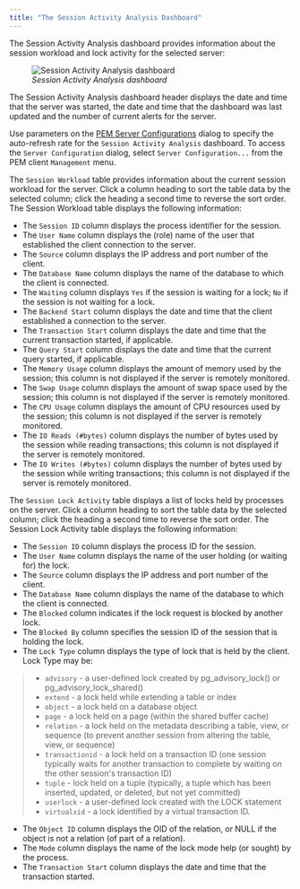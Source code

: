 ```yaml
---
title: "The Session Activity Analysis Dashboard"
---
```


<div id="session_activity_analysis_dashboard" class="registered_link"></div>

The Session Activity Analysis dashboard provides information about the session workload and lock activity for the selected server:

<figure><img src="../../images/session_activity_analysis_dashboard.png" class="align-center" alt="Session Activity Analysis dashboard" /><figcaption aria-hidden="true"><em>Session Activity Analysis dashboard</em></figcaption></figure>

The Session Activity Analysis dashboard header displays the date and time that the server was started, the date and time that the dashboard was last updated and the number of current alerts for the server.

Use parameters on the [PEM Server Configurations](../02_pem_server_config/#pem_server_config) dialog to specify the auto-refresh rate for the `Session Activity Analysis` dashboard. To access the `Server Configuration` dialog, select `Server Configuration...` from the PEM client `Management` menu.

The `Session Workload` table provides information about the current session workload for the server. Click a column heading to sort the table data by the selected column; click the heading a second time to reverse the sort order. The Session Workload table displays the following information:

-   The `Session ID` column displays the process identifier for the session.
-   The `User Name` column displays the (role) name of the user that established the client connection to the server.
-   The `Source` column displays the IP address and port number of the client.
-   The `Database Name` column displays the name of the database to which the client is connected.
-   The `Waiting` column displays `Yes` if the session is waiting for a lock; `No` if the session is not waiting for a lock.
-   The `Backend Start` column displays the date and time that the client established a connection to the server.
-   The `Transaction Start` column displays the date and time that the current transaction started, if applicable.
-   The `Query Start` column displays the date and time that the current query started, if applicable.
-   The `Memory Usage` column displays the amount of memory used by the session; this column is not displayed if the server is remotely monitored.
-   The `Swap Usage` column displays the amount of swap space used by the session; this column is not displayed if the server is remotely monitored.
-   The `CPU Usage` column displays the amount of CPU resources used by the session; this column is not displayed if the server is remotely monitored.
-   The `IO Reads (#bytes)` column displays the number of bytes used by the session while reading transactions; this column is not displayed if the server is remotely monitored.
-   The `IO Writes (#bytes)` column displays the number of bytes used by the session while writing transactions; this column is not displayed if the server is remotely monitored.

The `Session Lock Activity` table displays a list of locks held by processes on the server. Click a column heading to sort the table data by the selected column; click the heading a second time to reverse the sort order. The Session Lock Activity table displays the following information:

-   The `Session ID` column displays the process ID for the session.
-   The `User Name` column displays the name of the user holding (or waiting for) the lock.
-   The `Source` column displays the IP address and port number of the client.
-   The `Database Name` column displays the name of the database to which the client is connected.
-   The `Blocked` column indicates if the lock request is blocked by another lock.
-   The `Blocked By` column specifies the session ID of the session that is holding the lock.
-   The `Lock Type` column displays the type of lock that is held by the client. Lock Type may be:

> -   `advisory` - a user-defined lock created by pg_advisory_lock() or pg_advisory_lock_shared()
> -   `extend` - a lock held while extending a table or index
> -   `object` - a lock held on a database object
> -   `page` - a lock held on a page (within the shared buffer cache)
> -   `relation` - a lock held on the metadata describing a table, view, or sequence (to prevent another session from altering the table, view, or sequence)
> -   `transactionid` - a lock held on a transaction ID (one session typically waits for another transaction to complete by waiting on the other session's transaction ID)
> -   `tuple` - lock held on a tuple (typically, a tuple which has been inserted, updated, or deleted, but not yet committed)
> -   `userlock` - a user-defined lock created with the LOCK statement
> -   `virtualxid` - a lock identified by a virtual transaction ID.

-   The `Object ID` column displays the OID of the relation, or NULL if the object is not a relation (of part of a relation).
-   The `Mode` column displays the name of the lock mode help (or sought) by the process.
-   The `Transaction Start` column displays the date and time that the transaction started.
